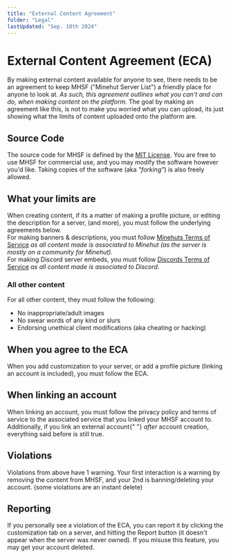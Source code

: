 ```yaml
---
title: "External Content Agreement"
folder: "Legal"
lastUpdated: "Sep. 10th 2024"
---
```


# External Content Agreement (ECA)

By making external content available for anyone to see, there needs to
be an agreement to keep MHSF ("Minehut Server List") a friendly place
for anyone to look at. _As such, this agreement outlines what you can't and can do, when making content on the platform._ The goal by making an agreement like this, is not to make you worried
what you can upload, its just showing what the limits of content
uploaded onto the platform are.

## Source Code

The source code for MHSF is defined by the [MIT License](Special:GitHub/blob/main/LICENSE). You are free to use MHSF for commercial use, and you may modify the software however you'd like. Taking copies of the software (aka _"forking"_) is also freely allowed.

## What your limits are

When creating content, if its a matter of making a profile picture,
or editing the description for a server, (and more), you must follow
the underlying agreements below.<br/>
For making banners & descriptions, you must follow [Minehuts Terms of Service](Wiki:Rules) _as all content made is associated to Minehut (as the server is mostly on a community for Minehut)._<br/>
For making Discord server embeds, you must follow [Discords Terms of Service](https://discord.com/terms/) _as all content made is associated to Discord._

### All other content

For all other content, they must follow the following:

- No inappropriate/adult images
- No swear words of any kind or slurs
- Endorsing unethical client modifications (aka cheating or hacking)

## When you agree to the ECA

When you add customization to your server, or add a profile picture (linking an account is included), you must follow the ECA.

## When linking an account

When linking an account, you must follow the privacy policy and terms of service to the associated service that you linked your MHSF account to. Additionally, if you link an external account{" "}
_after_ account creation, everything said before is still true.

## Violations

Violations from above have 1 warning. Your first interaction is a warning by removing the content from MHSF, and your 2nd is banning/deleting your account. (some violations are an instant delete)

## Reporting

If you personally see a violation of the ECA, you can report it by clicking the customization tab on a server, and hitting the Report
button (it doesn't appear when the server was never owned). If you misuse this feature, you may get your account deleted.
